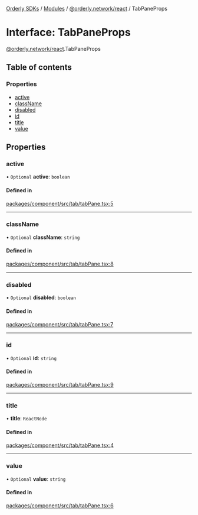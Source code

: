 [Orderly SDKs](/sdks/tech-doc/README) / [Modules](/sdks/tech-doc/modules) / [@orderly.network/react](/sdks/tech-doc/modules/orderly_network_react) / TabPaneProps

# Interface: TabPaneProps

[@orderly.network/react](/sdks/tech-doc/modules/orderly_network_react).TabPaneProps

## Table of contents

### Properties

- [active](/sdks/tech-doc/interfaces/orderly_network_react.TabPaneProps#active)
- [className](/sdks/tech-doc/interfaces/orderly_network_react.TabPaneProps#classname)
- [disabled](/sdks/tech-doc/interfaces/orderly_network_react.TabPaneProps#disabled)
- [id](/sdks/tech-doc/interfaces/orderly_network_react.TabPaneProps#id)
- [title](/sdks/tech-doc/interfaces/orderly_network_react.TabPaneProps#title)
- [value](/sdks/tech-doc/interfaces/orderly_network_react.TabPaneProps#value)

## Properties

### active

• `Optional` **active**: `boolean`

#### Defined in

[packages/component/src/tab/tabPane.tsx:5](https://github.com/OrderlyNetwork/js-sdk/blob/ba995f2/packages/component/src/tab/tabPane.tsx#L5)

___

### className

• `Optional` **className**: `string`

#### Defined in

[packages/component/src/tab/tabPane.tsx:8](https://github.com/OrderlyNetwork/js-sdk/blob/ba995f2/packages/component/src/tab/tabPane.tsx#L8)

___

### disabled

• `Optional` **disabled**: `boolean`

#### Defined in

[packages/component/src/tab/tabPane.tsx:7](https://github.com/OrderlyNetwork/js-sdk/blob/ba995f2/packages/component/src/tab/tabPane.tsx#L7)

___

### id

• `Optional` **id**: `string`

#### Defined in

[packages/component/src/tab/tabPane.tsx:9](https://github.com/OrderlyNetwork/js-sdk/blob/ba995f2/packages/component/src/tab/tabPane.tsx#L9)

___

### title

• **title**: `ReactNode`

#### Defined in

[packages/component/src/tab/tabPane.tsx:4](https://github.com/OrderlyNetwork/js-sdk/blob/ba995f2/packages/component/src/tab/tabPane.tsx#L4)

___

### value

• `Optional` **value**: `string`

#### Defined in

[packages/component/src/tab/tabPane.tsx:6](https://github.com/OrderlyNetwork/js-sdk/blob/ba995f2/packages/component/src/tab/tabPane.tsx#L6)
